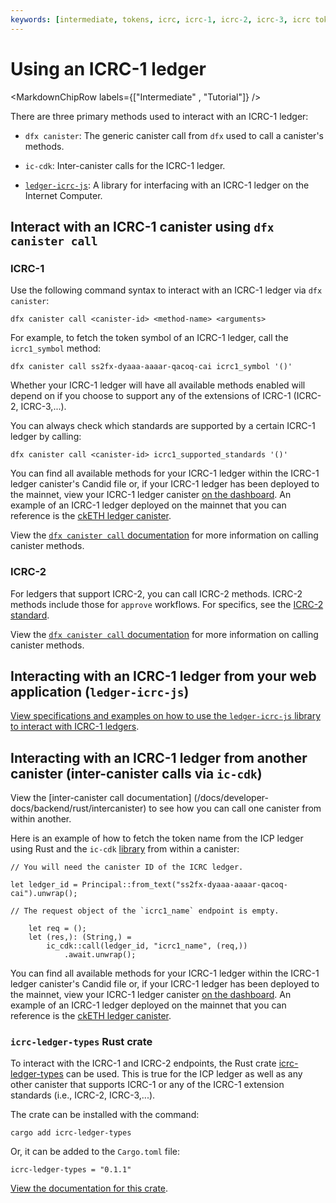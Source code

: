 ```yaml
---
keywords: [intermediate, tokens, icrc, icrc-1, icrc-2, icrc-3, icrc tokens, tutorial, ledger]
---
```



# Using an ICRC-1 ledger

<MarkdownChipRow labels={["Intermediate" , "Tutorial"]} />

There are three primary methods used to interact with an ICRC-1 ledger:

- `dfx canister`: The generic canister call from `dfx` used to call a canister's methods.

- `ic-cdk`: Inter-canister calls for the ICRC-1 ledger.

- [`ledger-icrc-js`](https://github.com/dfinity/ic-js/tree/main/packages/ledger-icrc): A library for interfacing with an ICRC-1 ledger on the Internet Computer.

## Interact with an ICRC-1 canister using `dfx canister call`

### ICRC-1

Use the following command syntax to interact with an ICRC-1 ledger via `dfx canister`:

```
dfx canister call <canister-id> <method-name> <arguments>
```

For example, to fetch the token symbol of an ICRC-1 ledger, call the `icrc1_symbol` method:

```
dfx canister call ss2fx-dyaaa-aaaar-qacoq-cai icrc1_symbol '()'
```

Whether your ICRC-1 ledger will have all available methods enabled will depend on if you choose to support any of the extensions of ICRC-1 (ICRC-2, ICRC-3,...).

You can always check which standards are supported by a certain ICRC-1 ledger by calling:

```
dfx canister call <canister-id> icrc1_supported_standards '()'
```

You can find all available methods for your ICRC-1 ledger within the ICRC-1 ledger canister's Candid file or, if your ICRC-1 ledger has been deployed to the mainnet, view your ICRC-1 ledger canister [on the dashboard](https://dashboard.internetcomputer.org/canisters). An example of an ICRC-1 ledger deployed on the mainnet that you can reference is the [ckETH ledger canister](https://dashboard.internetcomputer.org/canister/ss2fx-dyaaa-aaaar-qacoq-cai).

View the [`dfx canister call` documentation](/docs/current/developer-docs/developer-tools/cli-tools/cli-reference/dfx-canister#dfx-canister-call) for more information on calling canister methods.


### ICRC-2

For ledgers that support ICRC-2, you can call ICRC-2 methods. ICRC-2 methods include those for `approve` workflows. For specifics, see the [ICRC-2 standard](https://github.com/dfinity/ICRC-1/tree/main/standards/ICRC-2#icrc2_approve).

View the [`dfx canister call` documentation](/docs/current/developer-docs/developer-tools/cli-tools/cli-reference/dfx-canister#dfx-canister-call) for more information on calling canister methods.

## Interacting with an ICRC-1 ledger from your web application (`ledger-icrc-js`)

[View specifications and examples on how to use the `ledger-icrc-js` library to interact with ICRC-1 ledgers](https://github.com/dfinity/ic-js/tree/main/packages/ledger-icrc).

## Interacting with an ICRC-1 ledger from another canister (inter-canister calls via `ic-cdk`)

View the [inter-canister call documentation] (/docs/developer-docs/backend/rust/intercanister) to see how you can call one canister from within another.

Here is an example of how to fetch the token name from the ICP ledger using Rust and the `ic-cdk` [library](https://github.com/dfinity/cdk-rs) from within a canister:

```
// You will need the canister ID of the ICRC ledger.

let ledger_id = Principal::from_text("ss2fx-dyaaa-aaaar-qacoq-cai").unwrap();

// The request object of the `icrc1_name` endpoint is empty.

    let req = ();
    let (res,): (String,) =
        ic_cdk::call(ledger_id, "icrc1_name", (req,))
            .await.unwrap();
```

You can find all available methods for your ICRC-1 ledger within the ICRC-1 ledger canister's Candid file or, if your ICRC-1 ledger has been deployed to the mainnet, view your ICRC-1 ledger canister [on the dashboard](https://dashboard.internetcomputer.org/canisters). An example of an ICRC-1 ledger deployed on the mainnet that you can reference is the [ckETH ledger canister](https://dashboard.internetcomputer.org/canister/ss2fx-dyaaa-aaaar-qacoq-cai).


### `icrc-ledger-types` Rust crate

To interact with the ICRC-1 and ICRC-2 endpoints, the Rust crate [icrc-ledger-types](https://crates.io/crates/icrc-ledger-types) can be used.
This is true for the ICP ledger as well as any other canister that supports ICRC-1 or any of the ICRC-1 extension standards (i.e., ICRC-2, ICRC-3,...).

The crate can be installed with the command:

```
cargo add icrc-ledger-types
```

Or, it can be added to the `Cargo.toml` file:

```
icrc-ledger-types = "0.1.1"
```

[View the documentation for this crate](https://docs.rs/icrc-ledger-types/0.1.1/icrc_ledger_types/).
